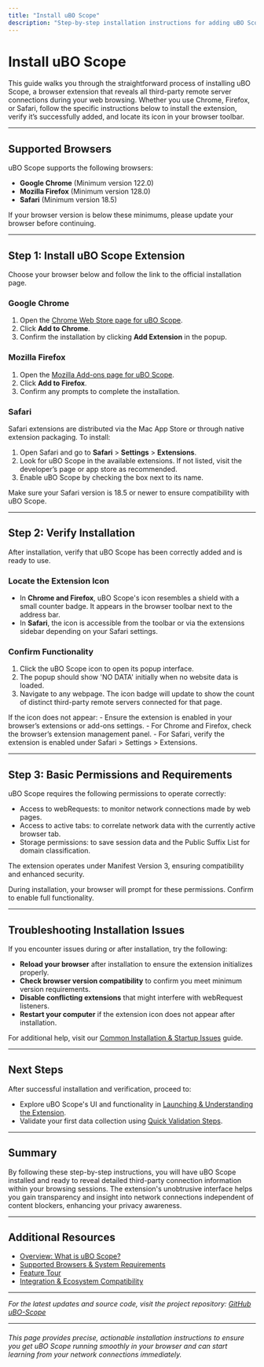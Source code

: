 ```yaml
---
title: "Install uBO Scope"
description: "Step-by-step installation instructions for adding uBO Scope to your browser, including direct links to the Chrome Web Store, Firefox Add-ons, and guidance for Safari. Learn how to verify installation and locate the extension icon in your browser toolbar."
---
```


# Install uBO Scope

This guide walks you through the straightforward process of installing uBO Scope, a browser extension that reveals all third-party remote server connections during your web browsing. Whether you use Chrome, Firefox, or Safari, follow the specific instructions below to install the extension, verify it’s successfully added, and locate its icon in your browser toolbar.

---

## Supported Browsers

uBO Scope supports the following browsers:

- **Google Chrome** (Minimum version 122.0)
- **Mozilla Firefox** (Minimum version 128.0)
- **Safari** (Minimum version 18.5)


If your browser version is below these minimums, please update your browser before continuing.

---

## Step 1: Install uBO Scope Extension

Choose your browser below and follow the link to the official installation page.

### Google Chrome

1. Open the [Chrome Web Store page for uBO Scope](https://chromewebstore.google.com/detail/ubo-scope/bbdpgcaljkaaigfcomhidmneffjjjfgp).
2. Click **Add to Chrome**.
3. Confirm the installation by clicking **Add Extension** in the popup.

### Mozilla Firefox

1. Open the [Mozilla Add-ons page for uBO Scope](https://addons.mozilla.org/firefox/addon/ubo-scope/).
2. Click **Add to Firefox**.
3. Confirm any prompts to complete the installation.

### Safari

Safari extensions are distributed via the Mac App Store or through native extension packaging. To install:

1. Open Safari and go to **Safari** > **Settings** > **Extensions**.
2. Look for uBO Scope in the available extensions. If not listed, visit the developer’s page or app store as recommended.
3. Enable uBO Scope by checking the box next to its name.


<Tip>
Make sure your Safari version is 18.5 or newer to ensure compatibility with uBO Scope.
</Tip>

---

## Step 2: Verify Installation

After installation, verify that uBO Scope has been correctly added and is ready to use.

### Locate the Extension Icon

- In **Chrome and Firefox**, uBO Scope's icon resembles a shield with a small counter badge. It appears in the browser toolbar next to the address bar.
- In **Safari**, the icon is accessible from the toolbar or via the extensions sidebar depending on your Safari settings.


### Confirm Functionality

1. Click the uBO Scope icon to open its popup interface.
2. The popup should show 'NO DATA' initially when no website data is loaded.
3. Navigate to any webpage. The icon badge will update to show the count of distinct third-party remote servers connected for that page.


<Check>
If the icon does not appear:
- Ensure the extension is enabled in your browser’s extensions or add-ons settings.
- For Chrome and Firefox, check the browser’s extension management panel.
- For Safari, verify the extension is enabled under Safari > Settings > Extensions.
</Check>

---

## Step 3: Basic Permissions and Requirements

uBO Scope requires the following permissions to operate correctly:

- Access to webRequests: to monitor network connections made by web pages.
- Access to active tabs: to correlate network data with the currently active browser tab.
- Storage permissions: to save session data and the Public Suffix List for domain classification.

The extension operates under Manifest Version 3, ensuring compatibility and enhanced security.


<Note>
During installation, your browser will prompt for these permissions. Confirm to enable full functionality.
</Note>

---

## Troubleshooting Installation Issues

If you encounter issues during or after installation, try the following:

- **Reload your browser** after installation to ensure the extension initializes properly.
- **Check browser version compatibility** to confirm you meet minimum version requirements.
- **Disable conflicting extensions** that might interfere with webRequest listeners.
- **Restart your computer** if the extension icon does not appear after installation.

For additional help, visit our [Common Installation & Startup Issues](https://example.com/getting-started/troubleshooting/common-setup-issues) guide.

---

## Next Steps

After successful installation and verification, proceed to:

- Explore uBO Scope's UI and functionality in [Launching & Understanding the Extension](https://example.com/getting-started/first-steps-usage/launch-and-popup-overview).
- Validate your first data collection using [Quick Validation Steps](https://example.com/getting-started/first-steps-usage/first-validation-check).

---

## Summary

By following these step-by-step instructions, you will have uBO Scope installed and ready to reveal detailed third-party connection information within your browsing sessions. The extension's unobtrusive interface helps you gain transparency and insight into network connections independent of content blockers, enhancing your privacy awareness.

---

## Additional Resources

- [Overview: What is uBO Scope?](https://example.com/overview/introduction-values/what-is-ubo-scope)
- [Supported Browsers & System Requirements](https://example.com/getting-started/installation-basics/supported-platforms-requirements)
- [Feature Tour](https://example.com/overview/getting-started-users/feature-tour)
- [Integration & Ecosystem Compatibility](https://example.com/overview/getting-started-users/integration-ecosystem)


---

*For the latest updates and source code, visit the project repository: [GitHub uBO-Scope](https://github.com/gorhill/uBO-Scope)*


---

###### This page provides precise, actionable installation instructions to ensure you get uBO Scope running smoothly in your browser and can start learning from your network connections immediately.